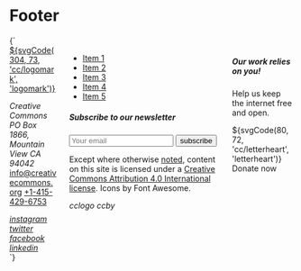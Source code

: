 
<Meta title="Patterns/Footer" />

# Footer

<Preview>
  <Story name="Default" parameters={{
    design: figmaConfig("639%3A185")
  }}>{`
    <footer class="main-footer">
      <div class="container">
        <div class="columns">
          <div class="column">
            <a href="https://creativecommons.org" class="main-logo margin-bottom-bigger">
              <span class="has-text-white">${svgCode(304, 73, 'cc/logomark', 'logomark')}</span>
            </a>
            <p>
              <address class="margin-bottom-normal">Creative Commons <br> PO Box 1866, Mountain View CA 94042</address>
              <a href="mailto:info@creativecommons.org" class="mail">info@creativecommons.org</a>
              <a href="tel://+1-415-429-6753" class="phone">+1-415-429-6753</a>
            </p>
            <div class="margin-vertical-large">
              <a href="https://www.instagram.com/creativecommons" class="social has-text-white" target="_blank" rel="noopener">
                <i class="icon margin-right-small is-size-4">instagram</i>
              </a>
              <a href="https://www.twitter.com/creativecommons" class="social has-text-white" target="_blank" rel="noopener">
                <i class="icon margin-right-small is-size-4">twitter</i>
              </a>
              <a href="https://www.facebook.com/creativecommons" class="social has-text-white" target="_blank" rel="noopener">
                <i class="icon margin-right-small is-size-4">facebook</i>
              </a>
              <a href="https://www.linkedin.com/company/creative-commons/" class="social has-text-white" target="_blank" rel="noopener">
                <i class="icon margin-right-small is-size-4">linkedin</i>
              </a>
            </div>
          </div>
          <div class="column is-half">
            <nav class="footer-navigation">
              <ul class="menu">
                <li>
                  <a href="#" class="menu-item">Item 1</a>
                </li>
                <li>
                  <a href="#" class="menu-item">Item 2</a>
                </li>
                <li>
                  <a href="#" class="menu-item">Item 3</a>
                </li>
                <li>
                  <a href="#" class="menu-item">Item 4</a>
                </li>
                <li>
                  <a href="#" class="menu-item">Item 5</a>
                </li>
              </ul>
            </nav>
            <div class="subscription">
              <h5 class="b-header">Subscribe to our newsletter</h5>
              <form class="newsletter">
                <input type="text" class="input" placeholder="Your email">
                <input type="submit" value="subscribe" class="button small">
              </form>
            </div>
            <div class="attribution margin-top-bigger">
              <p class="caption">Except where otherwise <a href="https://creativecommons.org/policies#license" target="_blank">noted</a>, content on this site is licensed under a <a href="https://creativecommons.org/licenses/by/4.0/" target="_blank">Creative Commons Attribution 4.0 International license</a>. Icons by Font Awesome.</p>
              <div class="margin-top-smaller">
                <i class="icon margin-right-small is-size-4">cclogo</i>
                <i class="icon margin-right-small is-size-4">ccby</i>
              </div>
            </div>
          </div>
          <div class="column">
            <aside class="donate-section">
              <h5>Our work relies on you!</h5>
              <p>Help us keep the internet free and open.</p>
              <a class="button small donate">
                ${svgCode(80, 72, 'cc/letterheart', 'letterheart')} Donate now
              </a>
            </aside>
          </div>
        </div>
      </div>
    </footer>
  `}</Story>
</Preview>
